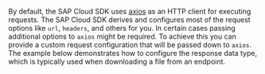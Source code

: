 By default, the SAP Cloud SDK uses [axios](https://github.com/axios/axios) as an HTTP client for executing requests.
The SAP Cloud SDK derives and configures most of the request options like `url`, `headers`, and others for you.
In certain cases passing additional options to `axios` might be required.
To achieve this you can provide a custom request configuration that will be passed down to `axios`.
The example below demonstrates how to configure the response data type, which is typically used when downloading a file from an endpoint.
